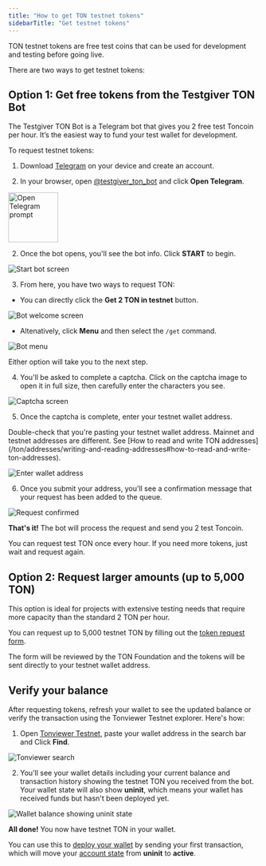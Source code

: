 ```yaml
---
title: "How to get TON testnet tokens"
sidebarTitle: "Get testnet tokens"
---
```



TON testnet tokens are free test coins that can be used for development and testing before going live.

There are two ways to get testnet tokens:

## Option 1: Get free tokens from the Testgiver TON Bot

The Testgiver TON Bot is a Telegram bot that gives you 2 free test Toncoin per hour. It’s the easiest way to fund your test wallet for development.

To request testnet tokens:

1. Download [Telegram](https://telegram.org/) on your device and create an account.

1. In your browser, open [@testgiver\_ton\_bot](https://t.me/testgiver_ton_bot) and click **Open Telegram**.

<Image
  src="/resources/images/fund-wallet/open-telegram-light.png"
  darkSrc="/resources/images/fund-wallet/open-telegram-dark.png"
  height="100"
  alt="Open Telegram prompt"
/>

2. Once the bot opens, you'll see the bot info. Click **START** to begin.

<Image
  src="/resources/images/fund-wallet/start-bot-light.png"
  darkSrc="/resources/images/fund-wallet/start-bot-dark.png"
  alt="Start bot screen"
/>

3. From here, you have two ways to request TON:

- You can directly click the **Get 2 TON in testnet** button.

<Image
  src="/resources/images/fund-wallet/bot-welcome-light.png"
  darkSrc="/resources/images/fund-wallet/bot-welcome-dark.png"
  alt="Bot welcome screen"
/>

- Altenatively, click **Menu** and then select the `/get` command.

<Image
  src="/resources/images/fund-wallet/menu-light.png"
  darkSrc="/resources/images/fund-wallet/menu-dark.png"
  alt="Bot menu"
/>

Either option will take you to the next step.

4. You'll be asked to complete a captcha. Click on the captcha image to open it in full size, then carefully enter the characters you see.

<Image
  src="/resources/images/fund-wallet/captcha-light.png"
  darkSrc="/resources/images/fund-wallet/captcha-dark.png"
  alt="Captcha screen"
/>

5. Once the captcha is complete, enter your testnet wallet address.

<Aside
  type="caution"
>
  Double-check that you're pasting your testnet wallet address. Mainnet and testnet addresses are different. See [How to read and write TON addresses](/ton/addresses/writing-and-reading-addresses#how-to-read-and-write-ton-addresses).
</Aside>

<Image
  src="/resources/images/fund-wallet/enter-address-light.png"
  darkSrc="/resources/images/fund-wallet/enter-address-dark.png"
  alt="Enter wallet address"
/>

6. Once you submit your address, you'll see a confirmation message that your request has been added to the queue.

<Image
  src="/resources/images/fund-wallet/request-confirmed-light.png"
  darkSrc="/resources/images/fund-wallet/request-confirmed-dark.png"
  alt="Request confirmed"
/>

**That's it!** The bot will process the request and send you 2 test Toncoin.

<Aside type="note">You can request test TON once every hour. If you need more tokens, just wait and request again.</Aside>

## Option 2: Request larger amounts (up to 5,000 TON)

This option is ideal for projects with extensive testing needs that require more capacity than the standard 2 TON per hour.

You can request up to 5,000 testnet TON by filling out the [token request form](https://builders.ton.org/profile/projects/new?applicationSlug=testnet-form).

The form will be reviewed by the TON Foundation and the tokens will be sent directly to your testnet wallet address.

## Verify your balance

After requesting tokens, refresh your wallet to see the updated balance or verify the transaction using the Tonviewer Testnet explorer. Here's how:

1. Open [Tonviewer Testnet](https://testnet.tonviewer.com/), paste your wallet address in the search bar and Click **Find**.

<Image
  src="/resources/images/fund-wallet/tonviewer-light.png"
  darkSrc="/resources/images/fund-wallet/tonviewer-dark.png"
  alt="Tonviewer search"
/>

2. You'll see your wallet details including your current balance and transaction history showing the testnet TON you received from the bot. Your wallet state will also show **uninit**, which means your wallet has received funds but hasn't been deployed yet.

<Image
  src="/resources/images/fund-wallet/account-uninit-light.png"
  darkSrc="/resources/images/fund-wallet/account-uninit-dark.png"
  alt="Wallet balance showing uninit state"
/>

**All done!** You now have testnet TON in your wallet.

You can use this to [deploy your wallet](/wallet-apps/overview) by sending your first transaction, which will move your [account state](/ton/statuses#status-variety) from **uninit** to **active**.
